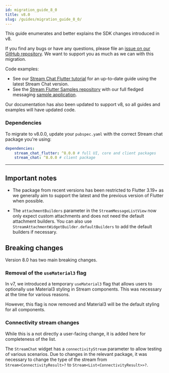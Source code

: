 ```yaml
---
id: migration_guide_8_0
title: v8.0
slug: /guides/migration_guide_8_0/
---
```


This guide enumerates and better explains the SDK changes introduced in v8.

If you find any bugs or have any questions, please file an [issue on our GitHub repository](https://github.com/GetStream/stream-chat-flutter/issues). We want to support you as much as we can with this migration.

Code examples:

- See our [Stream Chat Flutter tutorial](https://getstream.io/chat/flutter/tutorial/) for an up-to-date guide using the latest Stream Chat version.
- See the [Stream Flutter Samples repository](https://github.com/GetStream/flutter-samples) with our full fledged messaging [sample application](https://github.com/GetStream/flutter-samples/tree/main/packages/stream_chat_v1).

Our documentation has also been updated to support v8, so all guides and examples will have updated code.

### Dependencies

To migrate to v8.0.0, update your `pubspec.yaml` with the correct Stream chat package you're using:

```yaml
dependencies:
	stream_chat_flutter: ^8.0.0 # full UI, core and client packages
	stream_chat: ^8.0.0 # client package
```

---

## Important notes

- The package from recent versions has been restricted to Flutter 3.19+ as we generally aim to support
the latest and the previous version of Flutter when possible.

- The `attachmentBuilders` parameter in the `StreamMessageListView` now only expect custom attachments
and does not need the default attachment builders. You can also use `StreamAttachmentWidgetBuilder.defaultBuilders`
to add the default builders if necessary.

## Breaking changes

Version 8.0 has two main breaking changes.

### Removal of the `useMaterial3` flag

In v7, we introduced a temporary `useMaterial3` flag that allows users to optionally use Material3 styling in Stream components.
This was necessary at the time for various reasons.

However, this flag is now removed and Material3 will be the default styling for all components.

### Connectivity stream changes

While this is a not directly a user-facing change, it is added here for completeness of the list.

The `StreamChat` widget has a `connectivityStream` parameter to allow testing of various scenarios.
Due to changes in the relevant package, it was necessary to change the type of the stream from
`Stream<ConnectivityResult>?` to `Stream<List<ConnectivityResult>>?`.

